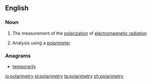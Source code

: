 ==English==

===Noun===
{{en-noun|-}}

# {{context|physics}} The measurement of the [[polarization]] of [[electromagnetic radiation]]
# {{context|chemistry}} Analysis using a [[polarimeter]]

===Anagrams===
* [[temporarily#English|temporarily]]

[[io:polarimetry]]
[[pl:polarimetry]]
[[ta:polarimetry]]
[[zh:polarimetry]]